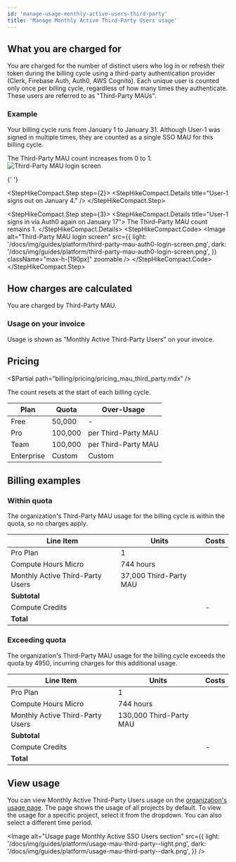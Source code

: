```yaml
---
id: 'manage-usage-monthly-active-users-third-party'
title: 'Manage Monthly Active Third-Party Users usage'
---
```


## What you are charged for

You are charged for the number of distinct users who log in or refresh their token during the billing cycle using a third-party authentication provider (Clerk, Firebase Auth, Auth0, AWS Cognito). Each unique user is counted only once per billing cycle, regardless of how many times they authenticate. These users are referred to as "Third-Party MAUs".

### Example

Your billing cycle runs from January 1 to January 31. Although User-1 was signed in multiple times, they are counted as a single SSO MAU for this billing cycle.

<StepHikeCompact>
  <StepHikeCompact.Step step={1}>
    <StepHikeCompact.Details title="User-1 signs in via Auth0 on January 3">
      The Third-Party MAU count increases
      from 0 to 1.
    </StepHikeCompact.Details>
    <StepHikeCompact.Code>
      <Image
        alt="Third-Party MAU login screen"
        src={{
          light: '/docs/img/guides/platform/third-party-mau-auth0-login-screen.png',
          dark: '/docs/img/guides/platform/third-party-mau-auth0-login-screen.png',
        }}
        className="max-h-[190px]"
        zoomable
      />
    </StepHikeCompact.Code>
  </StepHikeCompact.Step>

{' '}

<StepHikeCompact.Step step={2}>
  <StepHikeCompact.Details title="User-1 signs out on January 4." />
</StepHikeCompact.Step>

  <StepHikeCompact.Step step={3}>
    <StepHikeCompact.Details title="User-1 signs in via Auth0 again on January 17">
      The Third-Party MAU count remains 1.
    </StepHikeCompact.Details>
    <StepHikeCompact.Code>
      <Image
        alt="Third-Party MAU login screen"
        src={{
          light: '/docs/img/guides/platform/third-party-mau-auth0-login-screen.png',
          dark: '/docs/img/guides/platform/third-party-mau-auth0-login-screen.png',
        }}
        className="max-h-[190px]"
        zoomable
      />
    </StepHikeCompact.Code>
  </StepHikeCompact.Step>
</StepHikeCompact>

## How charges are calculated

You are charged by Third-Party MAU.

### Usage on your invoice

Usage is shown as "Monthly Active Third-Party Users" on your invoice.

## Pricing

<$Partial path="billing/pricing/pricing_mau_third_party.mdx" />

<Admonition type="note">

The count resets at the start of each billing cycle.

</Admonition>

| Plan       | Quota   | Over-Usage                                    |
| ---------- | ------- | --------------------------------------------- |
| Free       | 50,000  | -                                             |
| Pro        | 100,000 | <Price price="0.00325" /> per Third-Party MAU |
| Team       | 100,000 | <Price price="0.00325" /> per Third-Party MAU |
| Enterprise | Custom  | Custom                                        |

## Billing examples

### Within quota

The organization's Third-Party MAU usage for the billing cycle is within the quota, so no charges apply.

| Line Item                        | Units                  | Costs                    |
| -------------------------------- | ---------------------- | ------------------------ |
| Pro Plan                         | 1                      | <Price price="25" />     |
| Compute Hours Micro              | 744 hours              | <Price price="10" />     |
| Monthly Active Third-Party Users | 37,000 Third-Party MAU | <Price price="0" />      |
| **Subtotal**                     |                        | **<Price price="35" />** |
| Compute Credits                  |                        | -<Price price="10" />    |
| **Total**                        |                        | **<Price price="25" />** |

### Exceeding quota

The organization's Third-Party MAU usage for the billing cycle exceeds the quota by 4950, incurring charges for this additional usage.

| Line Item                        | Units                   | Costs                        |
| -------------------------------- | ----------------------- | ---------------------------- |
| Pro Plan                         | 1                       | <Price price="25" />         |
| Compute Hours Micro              | 744 hours               | <Price price="10" />         |
| Monthly Active Third-Party Users | 130,000 Third-Party MAU | <Price price="97.50" />      |
| **Subtotal**                     |                         | **<Price price="132.50" />** |
| Compute Credits                  |                         | -<Price price="10" />        |
| **Total**                        |                         | **<Price price="122.50" />** |

## View usage

You can view Monthly Active Third-Party Users usage on the [organization's usage page](https://supabase.com/dashboard/org/_/usage). The page shows the usage of all projects by default. To view the usage for a specific project, select it from the dropdown. You can also select a different time period.

<Image
  alt="Usage page Monthly Active SSO Users section"
  src={{
    light: '/docs/img/guides/platform/usage-mau-third-party--light.png',
    dark: '/docs/img/guides/platform/usage-mau-third-party--dark.png',
  }}
/>
